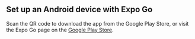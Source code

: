 
## Set up an Android device with Expo Go

Scan the QR code to download the app from the Google Play Store, or visit the Expo Go page on the [Google Play Store](https://play.google.com/store/apps/details?id=host.exp.exponent&referrer=docs).

<div className="inline-block rounded-lg border border-default bg-palette-white p-4">
  <QRCodeReact
    value="https://play.google.com/store/apps/details?id=host.exp.exponent&referrer=docs"
    size={228}
  />
</div>
